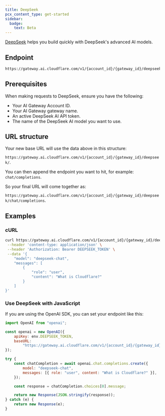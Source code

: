 ```yaml
---
title: DeepSeek
pcx_content_type: get-started
sidebar:
  badge:
    text: Beta
---
```


[DeepSeek](https://www.deepseek.com/) helps you build quickly with DeepSeek's advanced AI models.

## Endpoint

```txt
https://gateway.ai.cloudflare.com/v1/{account_id}/{gateway_id}/deepseek
```

## Prerequisites

When making requests to DeepSeek, ensure you have the following:

- Your AI Gateway Account ID.
- Your AI Gateway gateway name.
- An active DeepSeek AI API token.
- The name of the DeepSeek AI model you want to use.

## URL structure

Your new base URL will use the data above in this structure:

`https://gateway.ai.cloudflare.com/v1/{account_id}/{gateway_id}/deepseek/`.

You can then append the endpoint you want to hit, for example: `chat/completions`.

So your final URL will come together as:

`https://gateway.ai.cloudflare.com/v1/{account_id}/{gateway_id}/deepseek/chat/completions`.

## Examples

### cURL

```bash title="Example fetch request"
curl https://gateway.ai.cloudflare.com/v1/{account_id}/{gateway_id}/deepseek/chat/completions \
 --header 'content-type: application/json' \
 --header 'Authorization: Bearer DEEPSEEK_TOKEN' \
 --data '{
    "model": "deepseek-chat",
    "messages": [
        {
            "role": "user",
            "content": "What is Cloudflare?"
        }
    ]
}'
```

### Use DeepSeek with JavaScript

If you are using the OpenAI SDK, you can set your endpoint like this:

```js title="JavaScript"
import OpenAI from "openai";

const openai = new OpenAI({
	apiKey: env.DEEPSEEK_TOKEN,
	baseURL:
		"https://gateway.ai.cloudflare.com/v1/{account_id}/{gateway_id}/deepseek",
});

try {
	const chatCompletion = await openai.chat.completions.create({
		model: "deepseek-chat",
		messages: [{ role: "user", content: "What is Cloudflare?" }],
	});

	const response = chatCompletion.choices[0].message;

	return new Response(JSON.stringify(response));
} catch (e) {
	return new Response(e);
}
```
